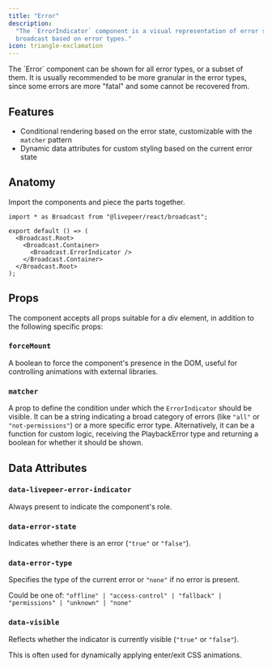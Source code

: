```yaml
---
title: "Error"
description:
  "The `ErrorIndicator` component is a visual representation of error states in
  broadcast based on error types."
icon: triangle-exclamation
---
```



<ExampleWithCode type="broadcast" id="error" />

<Info>
  The `Error` component can be shown for all error types, or a subset of them.
  It is usually recommended to be more granular in the error types, since some
  errors are more "fatal" and some cannot be recovered from.
</Info>

## Features

- Conditional rendering based on the error state, customizable with the
  `matcher` pattern
- Dynamic data attributes for custom styling based on the current error state

## Anatomy

Import the components and piece the parts together.

```tsx
import * as Broadcast from "@livepeer/react/broadcast";

export default () => (
  <Broadcast.Root>
    <Broadcast.Container>
      <Broadcast.ErrorIndicator />
    </Broadcast.Container>
  </Broadcast.Root>
);
```

## Props

The component accepts all props suitable for a div element, in addition to the
following specific props:

### `forceMount`

A boolean to force the component's presence in the DOM, useful for controlling
animations with external libraries.

### `matcher`

A prop to define the condition under which the `ErrorIndicator` should be
visible. It can be a string indicating a broad category of errors (like `"all"`
or `"not-permissions"`) or a more specific error type. Alternatively, it can be
a function for custom logic, receiving the PlaybackError type and returning a
boolean for whether it should be shown.

## Data Attributes

### `data-livepeer-error-indicator`

Always present to indicate the component's role.

### `data-error-state`

Indicates whether there is an error (`"true"` or `"false"`).

### `data-error-type`

Specifies the type of the current error or `"none"` if no error is present.

Could be one of:
`"offline" | "access-control" | "fallback" | "permissions" | "unknown" | "none"`

### `data-visible`

Reflects whether the indicator is currently visible (`"true"` or `"false"`).

This is often used for dynamically applying enter/exit CSS animations.
